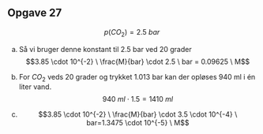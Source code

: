 ## Opgave 27

$$p(CO_2)=2.5 \ bar$$

a. Så vi bruger denne konstant til 2.5 bar ved 20 grader
   $$3.85 \cdot 10^{-2} \ \frac{M}{bar} \cdot 2.5 \ bar = 0.09625 \ M$$

b. For $CO_2$ veds 20 grader og trykket 1.013 bar kan der opløses 940 ml i én liter vand.
   $$940 \ ml \cdot 1.5=1410 \ ml$$

c. $$3.85 \cdot 10^{-2} \ \frac{M}{bar} \cdot 3.5 \cdot 10^{-4} \ bar=1.3475 \cdot 10^{-5} \ M$$
